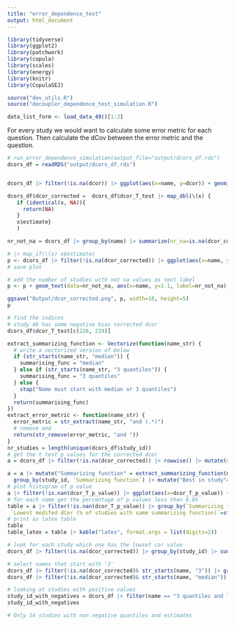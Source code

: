 ```yaml
---
title: "error_dependence_test"
output: html_document
---
```


```r
library(tidyverse)
library(ggplot2)
library(patchwork)
library(copula)
library(scales)
library(energy)
library(knitr)
library(CopulaSEJ)

source("dev_utils.R")
source("decoupler_dependence_test_simulation.R")

data_list_form <- load_data_49()[1:2]


```
For every study we would want to calculate some error metric for each question. Then calculate the dCov between the error metric and the question. 
```r
# run_error_dependence_simulation(output_file="output/dcors_df.rds")
dcors_df = readRDS("output/dcors_df.rds")

```
```r

```

```r
dcors_df |> filter(!is.na(dcor)) |> ggplot(aes(x=name, y=dcor)) + geom_boxplot()  + theme(axis.text.x = element_text(angle = 45, hjust = 1))
```
```r
dcors_df$dcor_corrected =  dcors_df$dcor_T_test |> map_dbl(\(x) {
   if (identical(x, NA)){
     return(NA)
   }
   x$estimate}
   )

nr_not_na = dcors_df |> group_by(name) |> summarize(nr_na=is.na(dcor_corrected) %>% sum(), nr_not_na = (!is.na(dcor_corrected)) %>% sum())

# |> map_if(\(x) x$estimate)
p <- dcors_df |> filter(!is.na(dcor_corrected)) |> ggplot(aes(x=name, y=dcor_corrected)) + geom_boxplot()  + theme(axis.text.x = element_text(angle = 45, hjust = 1)) + xlab(NULL)  + theme(plot.margin = margin(20, 10, 10, 20)) 
# save plot

# add the number of studies with not na values as text label
p <- p + geom_text(data=nr_not_na, aes(x=name, y=1.1, label=nr_not_na), vjust=0, hjust=0.4) +  coord_cartesian(ylim = c(-0.5, 0.99), clip = 'off') 

ggsave("Output/dcor_corrected.png", p, width=10, height=5)
p
```

```r
# find the indices 
# study 46 has some negative bias corrected dcor
dcors_df$dcor_T_test[c(226, 229)]

```
```r
extract_summarizing_function <- Vectorize(function(name_str) {
  # write a vectorized version of below
  if (str_starts(name_str, "median")) {
    summarising_func = "median"
  } else if (str_starts(name_str, "3 quantiles")) {
    summarising_func = "3 quantiles"
  } else {
    stop("Name must start with median or 3 quantiles")
  }
  return(summarising_func)
})
extract_error_metric <- function(name_str) {
  error_metric = str_extract(name_str, "and (.*)")
  # remove and
  return(str_remove(error_metric, "and "))
}
nr_studies = length(unique(dcors_df$study_id))
# get the t test p values for the corrected dcor
a = dcors_df |> filter(!is.na(dcor_corrected)) |> rowwise() |> mutate(dcor_T_p_value = dcor_T_test$p.value)

a = a |> mutate("Summarizing function" = extract_summarizing_function(name), "Error metric" =extract_error_metric(name)) |> 
  group_by(study_id, `Summarizing function`) |> mutate("Best in study"=if_else(dcor_corrected == min(dcor_corrected), T,F)) |> ungroup()
# plot histogram of p value
a |> filter(!is.nan(dcor_T_p_value)) |> ggplot(aes(x=dcor_T_p_value)) + geom_histogram(bins=20)
# for each name get the percentage of p values less than 0.05
table = a |> filter(!is.nan(dcor_T_p_value)) |> group_by(`Summarizing function`, `Error metric`) |> summarize("H_0 Rejected (% of studies)" = paste(round(mean(dcor_T_p_value < 0.05)*100), "%", sep=""),
 `Lowest modifed dCor (% of studies with same summarizing function)`=str_glue("{prettyNum(100*sum(`Best in study`)/nr_studies, digits=2)}%")) #|> pivot_wider(names_from = `Summarizing function`, values_from = `Percentage Rejected`)
# print as latex table
table
table_latex = table |> kable("latex", format.args = list(digits=2))
```
```r
# look for each study which one has the lowset cor value
dcors_df |> filter(!is.na(dcor_corrected)) |> group_by(study_id) |> summarize(min_dcor_corrected = min(dcor_corrected), method = name[which.min(dcor_corrected)]) |> count(method)
```

```r
# select names that start with '3'
dcors_df |> filter(!is.na(dcor_corrected)& str_starts(name, "3")) |> group_by(study_id) |> summarize(min_dcor_corrected = min(dcor_corrected), method = name[which.min(dcor_corrected)]) |> count(method)
dcors_df |> filter(!is.na(dcor_corrected)& str_starts(name, "median")) |> group_by(study_id) |> summarize(min_dcor_corrected = min(dcor_corrected), method = name[which.min(dcor_corrected)]) |> count(method)
```
```r
# looking at studies with positive values
study_id_with_negatives = dcors_df |> filter(name == "3 quantiles and log(q/m)" & !is.na(dcor_corrected)) |> select(study_id) |> unique()
study_id_with_negatives
```
```r
# Only 14 studies with non negative quantiles and estimates
```

```r

```

